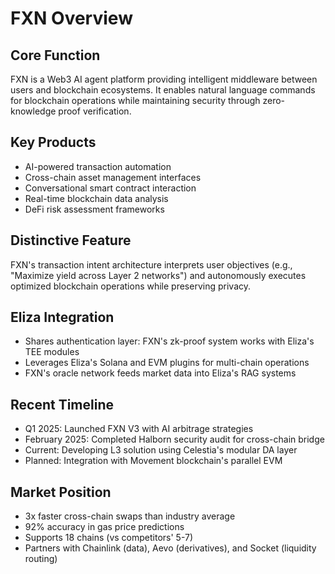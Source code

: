 # FXN Overview

## Core Function

FXN is a Web3 AI agent platform providing intelligent middleware between users and blockchain ecosystems. It enables natural language commands for blockchain operations while maintaining security through zero-knowledge proof verification.

## Key Products

- AI-powered transaction automation
- Cross-chain asset management interfaces
- Conversational smart contract interaction
- Real-time blockchain data analysis
- DeFi risk assessment frameworks

## Distinctive Feature

FXN's transaction intent architecture interprets user objectives (e.g., "Maximize yield across Layer 2 networks") and autonomously executes optimized blockchain operations while preserving privacy.

## Eliza Integration

- Shares authentication layer: FXN's zk-proof system works with Eliza's TEE modules
- Leverages Eliza's Solana and EVM plugins for multi-chain operations
- FXN's oracle network feeds market data into Eliza's RAG systems

## Recent Timeline

- Q1 2025: Launched FXN V3 with AI arbitrage strategies
- February 2025: Completed Halborn security audit for cross-chain bridge
- Current: Developing L3 solution using Celestia's modular DA layer
- Planned: Integration with Movement blockchain's parallel EVM

## Market Position

- 3x faster cross-chain swaps than industry average
- 92% accuracy in gas price predictions
- Supports 18 chains (vs competitors' 5-7)
- Partners with Chainlink (data), Aevo (derivatives), and Socket (liquidity routing)
